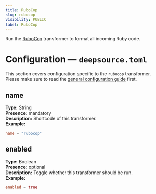 ```yaml
---
title: RuboCop
slug: rubocop
visibility: PUBLIC
label: RuboCop
---
```

Run the [RuboCop](https://github.com/rubocop/rubocop) transformer to format all incoming Ruby code.

# Configuration — `deepsource.toml`

This section covers configuration specific to the `rubocop` transformer. Please make sure to read the [general configuration guide](https://deepsource-docs.readme.io/docs/configuration) first.

## name

**Type:** String  
**Presence:** mandatory  
**Description:** Shortcode of this transformer.  
**Example:**

```toml TOML
name = "rubocop"
```

## enabled

**Type:** Boolean  
**Presence:** optional  
**Description:** Toggle whether this transformer should be run.  
**Example:**

```toml
enabled = true
```